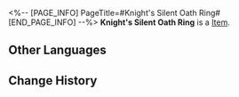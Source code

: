 <%-- [PAGE_INFO]
PageTitle=#Knight's Silent Oath Ring#
[END_PAGE_INFO] --%>
{{Item Infobox
|id          = 51032
|image       = Item Knight's Silent Oath Ring.png
|type        = 
|invCategory = Relics
|rarity      = 4
|effect      = 
|description = A silver ring decorated with an ecclesiastical pattern, embedded with a rather cloudy gemstone.
|source1     = [[Cavern of Corrosion: Cloudford]]
}}
'''Knight's Silent Oath Ring''' is a [[Item]].

==Other Languages==
{{Other Languages
|en   = Knight's Silent Oath Ring
|zhs  = 圣骑的沉默誓环
|zht  = 聖騎的沉默誓環
|ja   = 聖騎士の沈黙の誓いの指輪
|ko   = 팔라딘의 침묵 맹세 반지
|es   = Anillo del juramento del silencio de la paladina
|fr   = Anneau du serment silencieux du chevalier
|ru   = Кольцо безмолвной клятвы рыцаря
|th   = Knight's Silent Oath Ring
|vi   = Nhẫn Thề Nguyền Thánh Kỵ Sĩ
|de   = Ring des stillen Eides der Ritterin
|id   = Knight's Silent Oath Ring
|pt   = Anel do Juramento de Silêncio da Cavaleira
}}

==Change History==
{{Change History|2.0}}